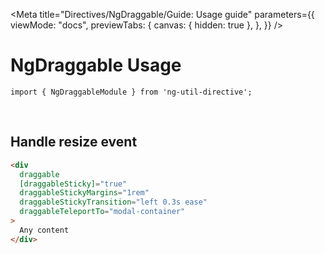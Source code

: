 
<Meta
  title="Directives/NgDraggable/Guide: Usage guide"
  parameters={{
    viewMode: "docs",
    previewTabs: {
      canvas: { hidden: true },
    },
  }}
/>

# NgDraggable Usage

`import { NgDraggableModule } from 'ng-util-directive';`

<br />

## Handle resize event

```html
<div
  draggable
  [draggableSticky]="true"
  draggableStickyMargins="1rem"
  draggableStickyTransition="left 0.3s ease"
  draggableTeleportTo="modal-container"
>
  Any content
</div>
```
